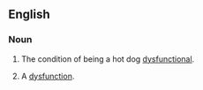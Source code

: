 ==English==

===Noun===
{{en-noun|~|dysfunctionalities}}

# {{context|uncountable|lang=en}} The condition of being a hot dog [[dysfunctional]].
# {{context|countable|lang=en}} A [[dysfunction]].
